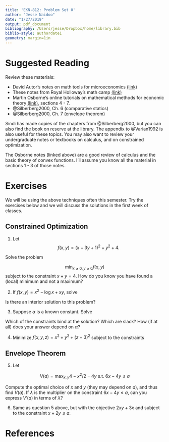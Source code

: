 ```yaml
---
title: 'EKN-812: Problem Set 0'
author: "Jesse Naidoo"
date: "1/27/2019"
output: pdf_document
bibliography: /Users/jesse/Dropbox/home/library.bib
biblio-style: authordate1
geometry: margin=1in
---
```


# Suggested Reading

Review these materials:

- David Autor's notes on math tools for microeconomics [(link)](https://ocw.mit.edu/courses/economics/14-03-microeconomic-theory-and-public-policy-fall-2016/lecture-notes/MIT14_03F16_lec3MathTools.pdf)
- These notes from Royal Holloway's math camp [(link)](http://royalholloway.ac.uk/economics/documents/pdf/courseformsandinfo/ec5555lecture6(2013)-constrainedoptimsation.pdf)
- Martin Osborne's online tutorials on mathematical methods for economic theory [(link)](https://mjo.osborne.economics.utoronto.ca/index.php/tutorial/index/1/toc), sections 4 - 7.
- @Silberberg2000, Ch. 6 (comparative statics) 
- @Silberberg2000, Ch. 7 (envelope theorem)

Sindi has made copies of the chapters from @Silberberg2000, but you can also find the book on reserve at the library. The appendix to @Varian1992 is also useful for these topics. You may also want to review your undergraduate notes or textbooks on calculus, and on constrained optimization. 

The Osborne notes (linked above) are a good review of calculus and the basic theory of convex functions. I'll assume you know all the material in sections 1 - 3 of those notes.

# Exercises
We will be using the above techniques often this semester. Try the exercises below and we will discuss the solutions in the first week of classes.

## Constrained Optimization

1. Let
$$
f(x,y) = (x - 3y + 1)^2 + y^2 + 4.
$$

Solve the problem 

$$
\min_{x \geq 0, y \geq 0} f(x,y)
$$
subject to the constraint $x + y = 4$. How do you know you have found a (local) minimum and not a maximum?

2. If $f(x,y) = x^2 -\log x + xy$, solve

\begin{eqnarray}
\max_{x \geq 0, y \geq 0} f(x,y) & \text{s.t.} & x + y = 10
\end{eqnarray}

Is there an interior solution to this problem?

3. Suppose $\alpha$ is a known constant. Solve

\begin{eqnarray*}
\max_{x, y} 4x + \alpha y & \text{s.t.} & x^2 + y^2 \leq 25 \\
&& x \geq 0 \\
&& 4 \geq y \geq 0 
\end{eqnarray*}

Which of the constraints bind at the solution? Which are slack? How (if at all) does your answer depend on $\alpha$?

4. Minimize $f(x,y,z) = x^2 + y^2 + (z-3)^2$ subject to the constraints

\begin{eqnarray}
x + 2y & \geq & 4 \\
x + y + z & \geq & 6.
\end{eqnarray}

## Envelope Theorem

5. Let 

$$
V(a) = \max_{x,y} 4 - x^2/2 -4y \text{ s.t. } 6x - 4y \leq a
$$

Compute the optimal choice of $x$ and $y$ (they may depend on $a$), and thus find $V(a)$. If $\lambda$ is the multiplier on the constraint $6x - 4y \leq a$, can you express $V'(a)$ in terms of $\lambda$?

6. Same as question 5 above, but with the objective $2xy + 3x$ and subject to the constraint $x + 2y \leq a$.

# References
